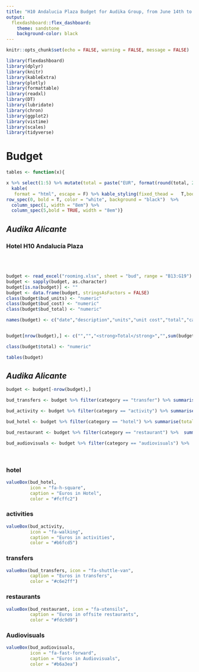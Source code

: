 ```yaml
---
title: "H10 Andalucia Plaza Budget for Audika Group, from June 14th to 18th, 2020"
output: 
  flexdashboard::flex_dashboard:
    theme: sandstone
    background-color: black
---
```


```r
knitr::opts_chunk$set(echo = FALSE, warning = FALSE, message = FALSE)
```

```r

library(flexdashboard)
library(dplyr)
library(knitr)
library(kableExtra)
library(plotly)
library(formattable)
library(readxl)
library(DT)
library(lubridate)
library(chron)
library(ggplot2)
library(vistime)
library(scales)
library(tidyverse)

```

Budget {data-navmenu="financials"}
===================================== 


```r
tables <- function(x){

x %>% select(1:5) %>% mutate(total = paste("EUR", format(round(total, 2L),nsmall = 2,big.mark = ","))) %>% 
  kable(
   format = "html", escape = F) %>% kable_styling(fixed_thead =   T,bootstrap_options = c("striped","condensed","hover","responsive")) %>%
row_spec(0, bold = T, color = "white", background = "black")  %>% 
  column_spec(1, width = "8em") %>% 
  column_spec(5,bold = TRUE, width = "8em")}
```


_**Audika Alicante**_ {data-width=850}
-------------------------------------------

### **Hotel H10 Andalucía Plaza**

<br><br>



```r

budget <- read_excel("rooming.xlsx", sheet = "bud", range = "B13:G19") 
budget <- sapply(budget, as.character)
budget[is.na(budget)] <- ""
budget <- data.frame(budget, stringsAsFactors = FALSE)
class(budget$bud_units) <- "numeric"
class(budget$bud_cost) <- "numeric"
class(budget$bud_total) <- "numeric"

names(budget) <- c("date","description","units","unit cost","total","category")


budget[nrow(budget),] <- c("","","<strong>Total</strong>","",sum(budget$total),"")

class(budget$total) <- "numeric"

tables(budget)

```

_**Audika Alicante**_{data-width=150}
-------------------------------------------

```r


budget <- budget[-nrow(budget),]

bud_transfers <- budget %>% filter(category == "transfer") %>% summarise(total= sum(total)) %>% prettyNum(big.mark = ",")

bud_activity <- budget %>% filter(category == "activity") %>% summarise(total= sum(total))%>% prettyNum(big.mark = ",")

bud_hotel <- budget %>% filter(category == "hotel") %>% summarise(total = sum(total))%>% prettyNum(big.mark = ",")

bud_restaurant <- budget %>% filter(category == "restaurant") %>%  summarise(total = sum(total)) %>% prettyNum(big.mark = ",")

bud_audiovisuals <- budget %>% filter(category == "audiovisuals") %>%  summarise(total = sum(total)) %>% prettyNum(big.mark = ",")

```

<br>

### hotel

```r

valueBox(bud_hotel, 
         icon = "fa-h-square", 
         caption = "Euros in Hotel",
         color = "#fcffc2")
```


### activities

```r

valueBox(bud_activity, 
         icon = "fa-walking", 
         caption = "Euros in activities",
         color = "#b6fcd5")
```


### transfers

```r

valueBox(bud_transfers, icon = "fa-shuttle-van",
         caption = "Euros in transfers",
         color = "#c6e2ff")

```

### restaurants

```r

valueBox(bud_restaurant, icon = "fa-utensils", 
         caption = "Euros in offsite restaurants",
         color = "#fdc9d9")
```


### Audiovisuals

```r

valueBox(bud_audiovisuals, 
         icon = "fa-fast-forward", 
         caption = "Euros in Audiovisuals",
         color = "#b6a3ea")
```



